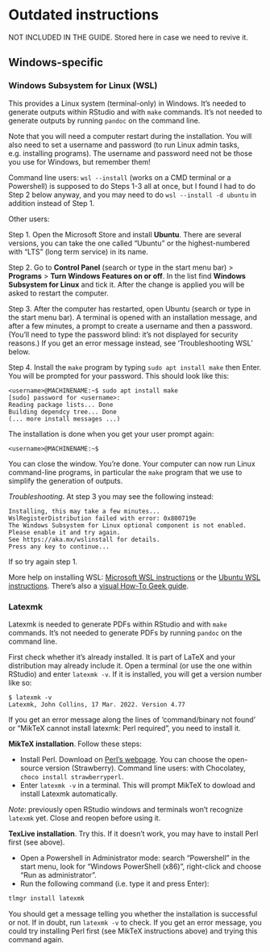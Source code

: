# Outdated instructions

NOT INCLUDED IN THE GUIDE. Stored here in case we need to revive it.

## Windows-specific

### Windows Subsystem for Linux (WSL)

This provides a Linux system (terminal-only) in Windows. It's needed to
generate outputs within RStudio and with `make` commands. It's not
needed to generate outputs by running `pandoc` on the command line.

Note that you will need a computer restart during the installation. You
will also need to set a username and password (to run Linux admin tasks,
e.g. installing programs). The username and password need not be those
you use for Windows, but remember them!

Command line users: `wsl --install` (works on a CMD terminal or a
Powershell) is supposed to do Steps 1-3 all at once, but I found I had
to do Step 2 below anyway, and you may need to do
`wsl --install -d ubuntu` in addition instead of Step 1.

Other users:

Step 1. Open the Microsoft Store and install **Ubuntu**. There are
several versions, you can take the one called "Ubuntu" or the
highest-numbered with "LTS" (long term service) in its name.

Step 2. Go to **Control Panel** (search or type in the start menu bar)
\> **Programs** \> **Turn Windows Features on or off**. In the list find
**Windows Subsystem for Linux** and tick it. After the change is applied
you will be asked to restart the computer.

Step 3. After the computer has restarted, open Ubuntu (search or type in
the start menu bar). A terminal is opened with an installation message,
and after a few minutes, a prompt to create a username and then a
password. (You'll need to type the password blind: it's not displayed
for security reasons.) If you get an error message instead, see
'Troubleshooting WSL' below.

Step 4. Install the `make` program by typing `sudo apt install make`
then Enter. You will be prompted for your password. This should look
like this:

```         
<username>@MACHINENAME:~$ sudo apt install make
[sudo] password for <username>:
Reading package lists... Done
Building dependcy tree... Done
(... more install messages ...)
```

The installation is done when you get your user prompt again:

```         
<username>@MACHINENAME:~$
```

You can close the window. You're done. Your computer can now run Linux
command-line programs, in particular the `make` program that we use to
simplify the generation of outputs.

*Troubleshooting*. At step 3 you may see the following instead:

```         
Installing, this may take a few minutes...
WslRegisterDistribution failed with error: 0x800719e
The Windows Subsystem for Linux optional component is not enabled. Please enable it and try again.
See https://aka.mx/wslinstall for details.
Press any key to continue...
```

If so try again step 1.

More help on installing WSL: [Microsoft WSL
instructions](https://aka.mx/wslinstall) or the [Ubuntu WSL
instructions](https://ubuntu.com/tutorials/install-ubuntu-on-wsl2-on-windows-11-with-gui-support#1-overview).
There's also a [visual How-To Geek
guide](https://www.howtogeek.com/744328/how-to-install-the-windows-subsystem-for-linux-on-windows-11/).

### Latexmk

Latexmk is needed to generate PDFs within RStudio and with `make`
commands. It's not needed to generate PDFs by running `pandoc` on the
command line.

First check whether it's already installed. It is part of LaTeX and your
distribution may already include it. Open a terminal (or use the one
within RStudio) and enter `latexmk -v`. If it is installed, you will get
a version number like so:

```         
$ latexmk -v
Latexmk, John Collins, 17 Mar. 2022. Version 4.77
```

If you get an error message along the lines of 'command/binary not
found' or "MikTeX cannot install latexmk: Perl required", you need to
install it.

**MikTeX installation**. Follow these steps:

-   Install Perl. Download on [Perl's
    webpage](#https://www.perl.org/get.html). You can choose the
    open-source version (Strawberry). Command line users: with
    Chocolatey, `choco install strawberryperl`.
-   Enter `latexmk -v` in a terminal. This will prompt MikTeX to dowload
    and install Latexmk automatically.

*Note*: previously open RStudio windows and terminals won't recognize
`latexmk` yet. Close and reopen before using it.

**TexLive installation**. Try this. If it doesn't work, you may have to
install Perl first (see above).

-   Open a Powershell in Administrator mode: search "Powershell" in the
    start menu, look for "Windows PowerShell (x86)", right-click and
    choose "Run as administrator".
-   Run the following command (i.e. type it and press Enter):

``` bash
tlmgr install latexmk
```

You should get a message telling you whether the installation is
successful or not. If in doubt, run `latexmk -v` to check. If you get an
error message, you could try installing Perl first (see MikTeX
instructions above) and trying this command again.
